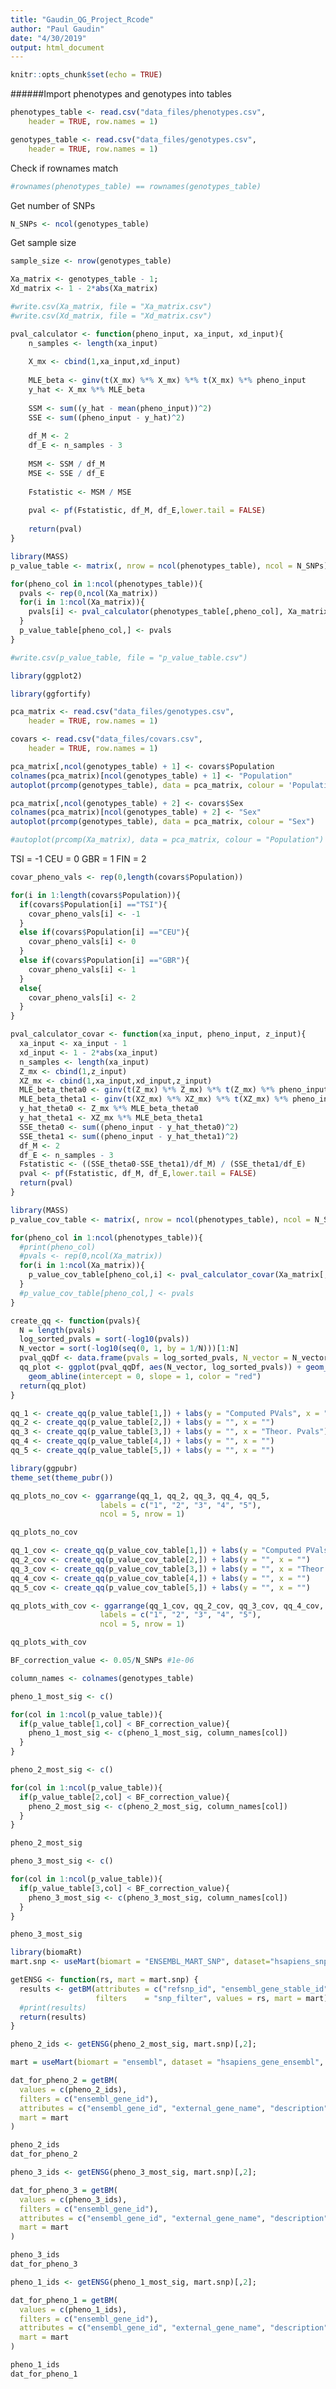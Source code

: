 ```yaml
---
title: "Gaudin_QG_Project_Rcode"
author: "Paul Gaudin"
date: "4/30/2019"
output: html_document
---
```


```r
knitr::opts_chunk$set(echo = TRUE)
```


######Import phenotypes and genotypes into tables
```r
phenotypes_table <- read.csv("data_files/phenotypes.csv", 
    header = TRUE, row.names = 1)

genotypes_table <- read.csv("data_files/genotypes.csv", 
    header = TRUE, row.names = 1)
````

Check if rownames match 
```r
#rownames(phenotypes_table) == rownames(genotypes_table)
```

Get number of SNPs
```r
N_SNPs <- ncol(genotypes_table)
```
Get sample size 
```r
sample_size <- nrow(genotypes_table)
```

```r
Xa_matrix <- genotypes_table - 1;
Xd_matrix <- 1 - 2*abs(Xa_matrix)
```

```r
#write.csv(Xa_matrix, file = "Xa_matrix.csv")
#write.csv(Xd_matrix, file = "Xd_matrix.csv")

```



```r
pval_calculator <- function(pheno_input, xa_input, xd_input){
    n_samples <- length(xa_input)
    
    X_mx <- cbind(1,xa_input,xd_input)
    
    MLE_beta <- ginv(t(X_mx) %*% X_mx) %*% t(X_mx) %*% pheno_input
    y_hat <- X_mx %*% MLE_beta
  
    SSM <- sum((y_hat - mean(pheno_input))^2)
    SSE <- sum((pheno_input - y_hat)^2)
  
    df_M <- 2
    df_E <- n_samples - 3 
  
    MSM <- SSM / df_M
    MSE <- SSE / df_E
    
    Fstatistic <- MSM / MSE
  
    pval <- pf(Fstatistic, df_M, df_E,lower.tail = FALSE)
    
    return(pval)
}
```

```r
library(MASS)
p_value_table <- matrix(, nrow = ncol(phenotypes_table), ncol = N_SNPs)

for(pheno_col in 1:ncol(phenotypes_table)){
  pvals <- rep(0,ncol(Xa_matrix))
  for(i in 1:ncol(Xa_matrix)){
    pvals[i] <- pval_calculator(phenotypes_table[,pheno_col], Xa_matrix[,i], Xd_matrix[,i])
  }
  p_value_table[pheno_col,] <- pvals
}

```

```r
#write.csv(p_value_table, file = "p_value_table.csv")
```

```r

library(ggplot2)

library(ggfortify)

pca_matrix <- read.csv("data_files/genotypes.csv", 
    header = TRUE, row.names = 1)

covars <- read.csv("data_files/covars.csv", 
    header = TRUE, row.names = 1)

```

```r
pca_matrix[,ncol(genotypes_table) + 1] <- covars$Population
colnames(pca_matrix)[ncol(genotypes_table) + 1] <- "Population"
autoplot(prcomp(genotypes_table), data = pca_matrix, colour = 'Population')
```

```r
pca_matrix[,ncol(genotypes_table) + 2] <- covars$Sex
colnames(pca_matrix)[ncol(genotypes_table) + 2] <- "Sex"
autoplot(prcomp(genotypes_table), data = pca_matrix, colour = "Sex")
```


```r
#autoplot(prcomp(Xa_matrix), data = pca_matrix, colour = "Population")

```

TSI = -1
CEU = 0
GBR = 1
FIN = 2

```r

covar_pheno_vals <- rep(0,length(covars$Population))

for(i in 1:length(covars$Population)){
  if(covars$Population[i] =="TSI"){
    covar_pheno_vals[i] <- -1
  }
  else if(covars$Population[i] =="CEU"){
    covar_pheno_vals[i] <- 0
  }
  else if(covars$Population[i] =="GBR"){
    covar_pheno_vals[i] <- 1
  }
  else{
    covar_pheno_vals[i] <- 2
  }
}

```


```r
pval_calculator_covar <- function(xa_input, pheno_input, z_input){ 
  xa_input <- xa_input - 1
  xd_input <- 1 - 2*abs(xa_input)
  n_samples <- length(xa_input)
  Z_mx <- cbind(1,z_input)
  XZ_mx <- cbind(1,xa_input,xd_input,z_input)
  MLE_beta_theta0 <- ginv(t(Z_mx) %*% Z_mx) %*% t(Z_mx) %*% pheno_input 
  MLE_beta_theta1 <- ginv(t(XZ_mx) %*% XZ_mx) %*% t(XZ_mx) %*% pheno_input 
  y_hat_theta0 <- Z_mx %*% MLE_beta_theta0
  y_hat_theta1 <- XZ_mx %*% MLE_beta_theta1
  SSE_theta0 <- sum((pheno_input - y_hat_theta0)^2)
  SSE_theta1 <- sum((pheno_input - y_hat_theta1)^2)
  df_M <- 2
  df_E <- n_samples - 3
  Fstatistic <- ((SSE_theta0-SSE_theta1)/df_M) / (SSE_theta1/df_E)
  pval <- pf(Fstatistic, df_M, df_E,lower.tail = FALSE)
  return(pval)
}
```

```r
library(MASS)
p_value_cov_table <- matrix(, nrow = ncol(phenotypes_table), ncol = N_SNPs)

for(pheno_col in 1:ncol(phenotypes_table)){
  #print(pheno_col)
  #pvals <- rep(0,ncol(Xa_matrix))
  for(i in 1:ncol(Xa_matrix)){
    p_value_cov_table[pheno_col,i] <- pval_calculator_covar(Xa_matrix[,i], phenotypes_table[,pheno_col], covar_pheno_vals)
  }
  #p_value_cov_table[pheno_col,] <- pvals
}

```

```r
create_qq <- function(pvals){
  N = length(pvals)
  log_sorted_pvals = sort(-log10(pvals))
  N_vector = sort(-log10(seq(0, 1, by = 1/N)))[1:N]
  pval_qqDf <- data.frame(pvals = log_sorted_pvals, N_vector = N_vector)
  qq_plot <- ggplot(pval_qqDf, aes(N_vector, log_sorted_pvals)) + geom_point() + 
    geom_abline(intercept = 0, slope = 1, color = "red")
  return(qq_plot)
}
```

```r

qq_1 <- create_qq(p_value_table[1,]) + labs(y = "Computed PVals", x = "")
qq_2 <- create_qq(p_value_table[2,]) + labs(y = "", x = "")
qq_3 <- create_qq(p_value_table[3,]) + labs(y = "", x = "Theor. Pvals")
qq_4 <- create_qq(p_value_table[4,]) + labs(y = "", x = "")
qq_5 <- create_qq(p_value_table[5,]) + labs(y = "", x = "")


```

```r
library(ggpubr)
theme_set(theme_pubr())

qq_plots_no_cov <- ggarrange(qq_1, qq_2, qq_3, qq_4, qq_5,
                    labels = c("1", "2", "3", "4", "5"),
                    ncol = 5, nrow = 1)

qq_plots_no_cov

```


```r
qq_1_cov <- create_qq(p_value_cov_table[1,]) + labs(y = "Computed PVals", x = "")
qq_2_cov <- create_qq(p_value_cov_table[2,]) + labs(y = "", x = "")
qq_3_cov <- create_qq(p_value_cov_table[3,]) + labs(y = "", x = "Theor. Pvals")
qq_4_cov <- create_qq(p_value_cov_table[4,]) + labs(y = "", x = "")
qq_5_cov <- create_qq(p_value_cov_table[5,]) + labs(y = "", x = "")
```

```r

qq_plots_with_cov <- ggarrange(qq_1_cov, qq_2_cov, qq_3_cov, qq_4_cov, qq_5_cov,
                    labels = c("1", "2", "3", "4", "5"),
                    ncol = 5, nrow = 1)

qq_plots_with_cov
```

```r
BF_correction_value <- 0.05/N_SNPs #1e-06

column_names <- colnames(genotypes_table)

pheno_1_most_sig <- c()

for(col in 1:ncol(p_value_table)){
  if(p_value_table[1,col] < BF_correction_value){
    pheno_1_most_sig <- c(pheno_1_most_sig, column_names[col])
  }
}

pheno_2_most_sig <- c()

for(col in 1:ncol(p_value_table)){
  if(p_value_table[2,col] < BF_correction_value){
    pheno_2_most_sig <- c(pheno_2_most_sig, column_names[col])
  }
}

pheno_2_most_sig

pheno_3_most_sig <- c()

for(col in 1:ncol(p_value_table)){
  if(p_value_table[3,col] < BF_correction_value){
    pheno_3_most_sig <- c(pheno_3_most_sig, column_names[col])
  }
}

pheno_3_most_sig

```


```r

library(biomaRt)
mart.snp <- useMart(biomart = "ENSEMBL_MART_SNP", dataset="hsapiens_snp", host = "www.ensembl.org", ensemblRedirect = FALSE)

getENSG <- function(rs, mart = mart.snp) {
  results <- getBM(attributes = c("refsnp_id", "ensembl_gene_stable_id"),
                   filters    = "snp_filter", values = rs, mart = mart)
  #print(results)
  return(results)
}

pheno_2_ids <- getENSG(pheno_2_most_sig, mart.snp)[,2];

mart = useMart(biomart = "ensembl", dataset = "hsapiens_gene_ensembl", host = "www.ensembl.org")

dat_for_pheno_2 = getBM(
  values = c(pheno_2_ids),
  filters = c("ensembl_gene_id"),
  attributes = c("ensembl_gene_id", "external_gene_name", "description"), # what to return
  mart = mart
)

pheno_2_ids
dat_for_pheno_2
```


```r
pheno_3_ids <- getENSG(pheno_3_most_sig, mart.snp)[,2];

dat_for_pheno_3 = getBM(
  values = c(pheno_3_ids),
  filters = c("ensembl_gene_id"),
  attributes = c("ensembl_gene_id", "external_gene_name", "description"), # what to return
  mart = mart
)

pheno_3_ids
dat_for_pheno_3

```



```r
pheno_1_ids <- getENSG(pheno_1_most_sig, mart.snp)[,2];

dat_for_pheno_1 = getBM(
  values = c(pheno_1_ids),
  filters = c("ensembl_gene_id"),
  attributes = c("ensembl_gene_id", "external_gene_name", "description"), # what to return
  mart = mart
)

pheno_1_ids
dat_for_pheno_1

```